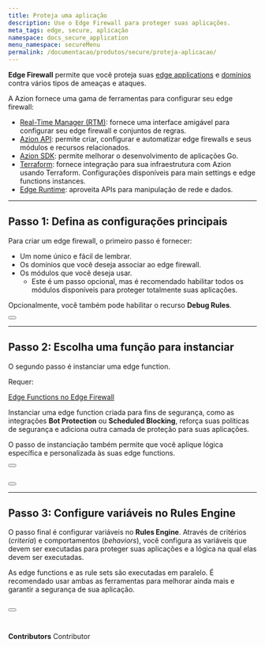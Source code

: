 ```yaml
---
title: Proteja uma aplicação
description: Use o Edge Firewall para proteger suas aplicações.
meta_tags: edge, secure, aplicação
namespace: docs_secure_application
menu_namespace: secureMenu
permalink: /documentacao/produtos/secure/proteja-aplicacao/
---
```



**Edge Firewall** permite que você proteja suas [edge applications](/pt-br/documentacao/produtos/edge-application/) e [domínios](/pt-br/documentacao/produtos/edge-application/domains/) contra vários tipos de ameaças e ataques.

A Azion fornece uma gama de ferramentas para configurar seu edge firewall:

- [Real-Time Manager (RTM)](https://manager.azion.com/): fornece uma interface amigável para configurar seu edge firewall e conjuntos de regras.
- [Azion API](https://api.azion.com/#00268e07-463f-4de1-9b45-ceeab187bf19): permite criar, configurar e automatizar edge firewalls e seus módulos e recursos relacionados.
- [Azion SDK](): permite melhorar o desenvolvimento de aplicações Go.
- [Terraform](): fornece integração para sua infraestrutura com Azion usando Terraform. Configurações disponíveis para main settings e edge functions instances.
- [Edge Runtime](): aproveita APIs para manipulação de rede e dados.

---

## Passo 1: Defina as configurações principais

Para criar um edge firewall, o primeiro passo é fornecer:

- Um nome único e fácil de lembrar.
- Os domínios que você deseja associar ao edge firewall.
- Os módulos que você deseja usar.
    - Este é um passo opcional, mas é recomendado habilitar todos os módulos disponíveis para proteger totalmente suas aplicações.

Opcionalmente, você também pode habilitar o recurso **Debug Rules**.

<Button href="/en/documentation/products/guides/secure/configure-main-settings/" text="saiba mais sobre configurações principais" variant="secondary"></Button>

---

## Passo 2: Escolha uma função para instanciar

O segundo passo é instanciar uma edge function.

Requer:

<Badge variant="accent">[Edge Functions no Edge Firewall](/pt-br/documentacao/produtos/edge-firewall/edge-functions/firewall/)</Badge>

Instanciar uma edge function criada para fins de segurança, como as integrações **Bot Protection** ou **Scheduled Blocking**, reforça suas políticas de segurança e adiciona outra camada de proteção para suas aplicações.

O passo de instanciação também permite que você aplique lógica específica e personalizada às suas edge functions.

<Button href="/pt-br/documentacao/" text="saiba mais sobre instanciar edge functions" variant="secondary"></Button> <br></br>

<Button href="/pt-br/documentacao/produtos/guias/secure/gerenciar-bots/" text="saiba mais gerenciar de bots" variant="secondary"></Button>

---

## Passo 3: Configure variáveis no Rules Engine

O passo final é configurar variáveis no **Rules Engine**. Através de critérios (*criteria*) e comportamentos (*behaviors*), você configura as variáveis que devem ser executadas para proteger suas aplicações e a lógica na qual elas devem ser executadas.

As edge functions e as rule sets são executadas em paralelo. É recomendado usar ambas as ferramentas para melhorar ainda mais e garantir a segurança de sua aplicação.

<Button href="/pt-br/documentacao/produtos/guias/secure/trabalhar-com-rules-engine/" text="saiba mais sobre trabalhar com rules engine" variant="secondary"></Button>
<br /><br />
---

**Contributors** <ContributorList>Contributor</ContributorList>
